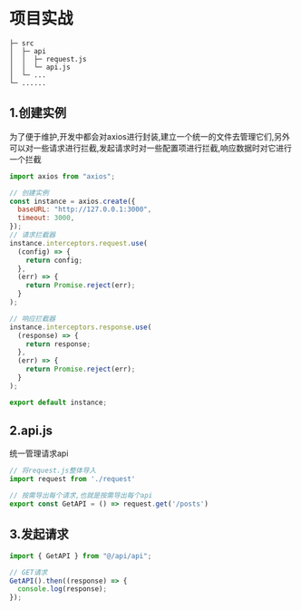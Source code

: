 # 项目实战

```
├─ src
│  ├─ api
│  │  ├─ request.js
│  │  └─ api.js
│  └─ ...
└─ ......
```

## 1.创建实例

为了便于维护,开发中都会对axios进行封装,建立一个统一的文件去管理它们,另外可以对一些请求进行拦截,发起请求时对一些配置项进行拦截,响应数据时对它进行一个拦截

```javascript
import axios from "axios";

// 创建实例
const instance = axios.create({
  baseURL: "http://127.0.0.1:3000",
  timeout: 3000,
});
// 请求拦截器
instance.interceptors.request.use(
  (config) => {
    return config;
  },
  (err) => {
    return Promise.reject(err);
  }
);

// 响应拦截器
instance.interceptors.response.use(
  (response) => {
    return response;
  },
  (err) => {
    return Promise.reject(err);
  }
);

export default instance;
```

## 2.api.js

统一管理请求api

```javascript
// 将request.js整体导入
import request from './request'

// 按需导出每个请求,也就是按需导出每个api
export const GetAPI = () => request.get('/posts')
```

## 3.发起请求

```javascript
import { GetAPI } from "@/api/api";

// GET请求
GetAPI().then((response) => {
  console.log(response);
});
```

